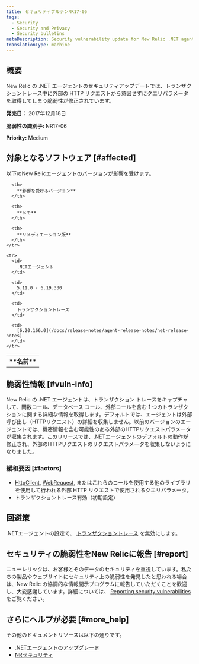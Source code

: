 ```yaml
---
title: セキュリティブルテンNR17-06
tags:
  - Security
  - Security and Privacy
  - Security bulletins
metaDescription: Security vulnerability update for New Relic .NET agent.
translationType: machine
---
```


## 概要

New Relic の .NET エージェントのセキュリティアップデートでは、トランザクショントレース中に外部の HTTP リクエストから意図せずにクエリパラメータを取得してしまう脆弱性が修正されています。

**発売日：** 2017年12月18日

**脆弱性の識別子:** NR17-06

**Priority:** Medium

## 対象となるソフトウェア [#affected]

以下のNew Relicエージェントのバージョンが影響を受けます。

<table>
  <tbody>
    <tr>
      <th>
        **名前**
      </th>

      <th>
        **影響を受けるバージョン**
      </th>

      <th>
        **メモ**
      </th>

      <th>
        **リメディエーション版**
      </th>
    </tr>

    <tr>
      <td>
        .NETエージェント
      </td>

      <td>
        5.11.0 - 6.19.330
      </td>

      <td>
        トランザクショントレース
      </td>

      <td>
        [6.20.166.0](/docs/release-notes/agent-release-notes/net-release-notes)
      </td>
    </tr>
  </tbody>
</table>

## 脆弱性情報 [#vuln-info]

New Relic の .NET エージェントは、トランザクション トレースをキャプチャして、関数コール、データベース コール、外部コールを含む 1 つのトランザクションに関する詳細な情報を取得します。デフォルトでは、エージェントは外部呼び出し（HTTPリクエスト）の詳細を収集しません。以前のバージョンのエージェントでは、機密情報を含む可能性のある外部のHTTPリクエストパラメータが収集されます。このリリースでは、.NETエージェントのデフォルトの動作が修正され、外部のHTTPリクエストのリクエストパラメータを収集しないようになりました。

### 緩和要因 [#factors]

* [HttpClient](https://msdn.microsoft.com/en-us/library/system.net.http.httpclient.aspx), [WebRequest](https://msdn.microsoft.com/en-us/library/system.net.webrequest.aspx), またはこれらのコールを使用する他のライブラリを使用して行われる外部 HTTP リクエストで使用されるクエリパラメータ。
* トランザクショントレース有効（初期設定）

## 回避策

.NETエージェントの設定で、 [トランザクショントレース](/docs/agents/net-agent/configuration/net-agent-configuration#transaction_tracer) を無効にします。

## セキュリティの脆弱性をNew Relicに報告 [#report]

ニューレリックは、お客様とそのデータのセキュリティを重視しています。私たちの製品やウェブサイトにセキュリティ上の脆弱性を発見したと思われる場合は、New Relic の協調的な情報開示プログラムに報告していただくことを歓迎し、大変感謝しています。詳細については、 [Reporting security vulnerabilities](/docs/security/new-relic-security/data-privacy/reporting-security-vulnerabilities) をご覧ください。

## さらにヘルプが必要 [#more_help]

その他のドキュメントリソースは以下の通りです。

* [.NETエージェントのアップグレード](/docs/agents/net-agent/installation/update-net-agent)
* [NRセキュリティ](https://newrelic.com/security)